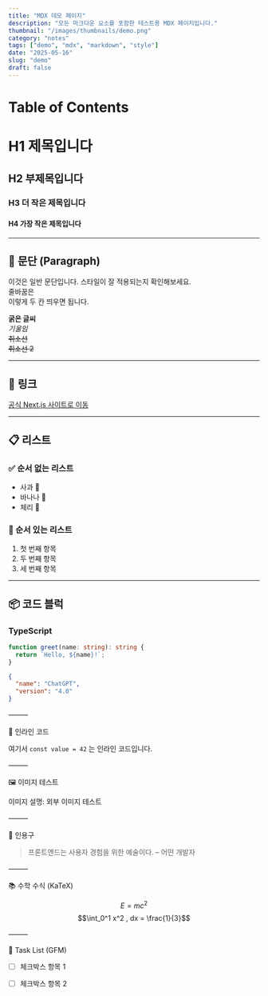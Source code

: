 ```yaml
---
title: "MDX 데모 페이지"
description: "모든 마크다운 요소를 포함한 테스트용 MDX 페이지입니다."
thumbnail: "/images/thumbnails/demo.png"
category: "notes"
tags: ["demo", "mdx", "markdown", "style"]
date: "2025-05-16"
slug: "demo"
draft: false
---
```


# Table of Contents

# H1 제목입니다

## H2 부제목입니다

### H3 더 작은 제목입니다

#### H4 가장 작은 제목입니다

---

## 📌 문단 (Paragraph)

이것은 일반 문단입니다. 스타일이 잘 적용되는지 확인해보세요.  
줄바꿈은  
이렇게 두 칸 띄우면 됩니다.

**굵은 글씨**  
*기울임*  
~~취소선~~  
<del>취소선 2</del>

---

## 🔗 링크

[공식 Next.js 사이트로 이동](https://nextjs.org)

---

## 📋 리스트

### ✅ 순서 없는 리스트

- 사과 🍎
- 바나나 🍌
- 체리 🍒

### 🔢 순서 있는 리스트

1. 첫 번째 항목
2. 두 번째 항목
3. 세 번째 항목

---

## 📦 코드 블럭

### TypeScript

```ts
function greet(name: string): string {
  return `Hello, ${name}!`;
}
```


```JSON
{
  "name": "ChatGPT",
  "version": "4.0"
}
```

⸻

🧩 인라인 코드

여기서 `const value = 42` 는 인라인 코드입니다.

⸻

🖼 이미지 테스트

이미지 설명: 외부 이미지 테스트

⸻

💬 인용구

> 프론트엔드는 사용자 경험을 위한 예술이다. – 어떤 개발자

⸻

📚 수학 수식 (KaTeX)

$$E = mc^2$$
$$\int_0^1 x^2 , dx = \frac{1}{3}$$

⸻


📝 Task List (GFM)
- [ ] 체크박스 항목 1
- [ ] 체크박스 항목 2


<MyComponent />